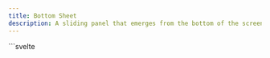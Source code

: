 ```yaml
---
title: Bottom Sheet
description: A sliding panel that emerges from the bottom of the screen, used to display additional content or actions without navigating away from the current view.
---
```



<Tabs>
  <TabItem label="Preview">
    <BottomSheetPreview client:load />
  </TabItem>
  <TabItem label="Usage">
    ```svelte
    <script lang="ts">
        import { BottomSheet, Button } from "@dxdns/feflow"

        let isOpen = $state(false)

        function handleClose() {
            isOpen = false
        }
    </script>

    <BottomSheet.Overlay {isOpen} onclick={handleClose} style="z-index: 998;" />
    <BottomSheet {isOpen} {handleClose}>
        <h1>test</h1>
    </BottomSheet>

    <Button
        onclick={() => {
            isOpen = !isOpen
        }}
    >
        Open
    </Button>
    ```

  </TabItem>
</Tabs>
